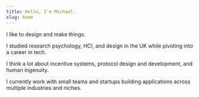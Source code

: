 ```yaml
---
title: Hello, I'm Michael.
slug: home
---
```


I like to design and make things.

I studied research psychology, HCI, and design in the UK while pivoting into a career in tech.

I think a lot about incentive systems, protocol design and development, and human ingenuity.

I currently work with small teams and startups building applications across multiple industries and niches.
